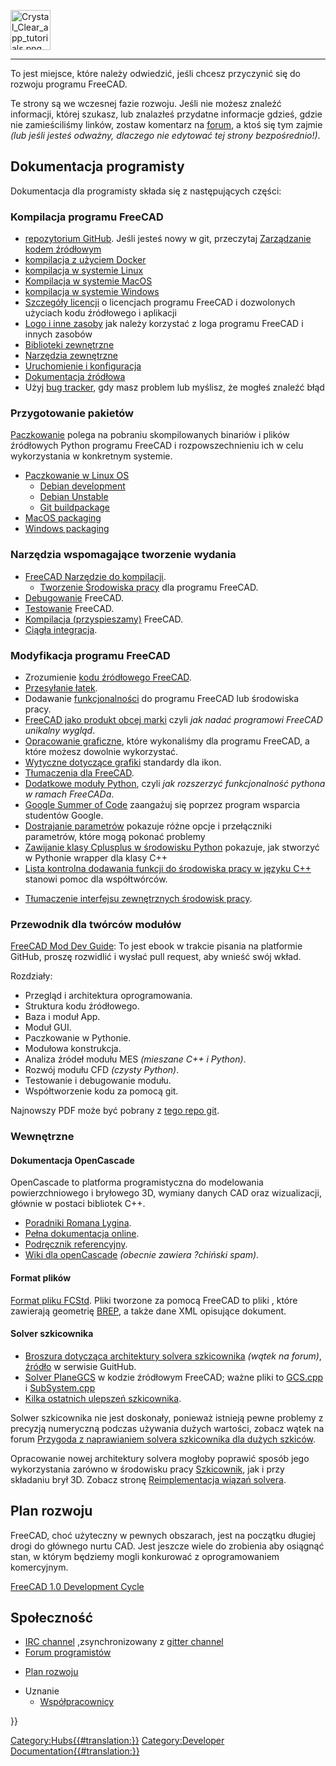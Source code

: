 <languages/>
{{TOCright}}
[[Image:Crystal_Clear_app_tutorials.png|64px]]
----

To jest miejsce, które należy odwiedzić, jeśli chcesz przyczynić się do rozwoju programu FreeCAD. 

Te strony są we wczesnej fazie rozwoju.  Jeśli nie możesz znaleźć informacji, której szukasz, lub znalazłeś przydatne informacje gdzieś, gdzie nie zamieściliśmy linków, zostaw komentarz na [https://forum.freecad.org/index.php?sid=5f84150e79db8842e277b042077097ff forum], a ktoś się tym zajmie ''(lub jeśli jesteś odważny, dlaczego nie edytować tej strony bezpośrednio!)''.

<span id="Developer_Documentation"></span>
==Dokumentacja programisty==

Dokumentacja dla programisty składa się z następujących części:

<span id="Compiling_FreeCAD"></span>
===Kompilacja programu FreeCAD===

* [https://github.com/FreeCAD/FreeCAD repozytorium GitHub]. Jeśli jesteś nowy w git, przeczytaj [[Source_code_management/pl|Zarządzanie kodem źródłowym]]
* [[Compile_on_Docker/pl|kompilacja z użyciem Docker]]
* [[Compile_on_Linux/pl|kompilacja w systemie Linux]]
* [[Compile_on_MacOS/pl|Kompilacja w systemie MacOS]]
* [[Compile_on_Windows/pl|kompilacja w systemie Windows]]
* [[License/pl|Szczegóły licencji]] o licencjach programu FreeCAD i dozwolonych użyciach kodu źródłowego i aplikacji
* [[Logo|Logo i inne zasoby]] jak należy korzystać z loga programu FreeCAD i innych zasobów
* [[Third_Party_Libraries/pl|Biblioteki zewnętrzne]]
* [[Third_Party_Tools/pl|Narzędzia zewnętrzne]]
* [[Start_up_and_Configuration/pl|Uruchomienie i konfiguracja]]
* [[Source_documentation/pl|Dokumentacja źródłowa]]
* Użyj [[Tracker/pl|bug tracker]], gdy masz problem lub myślisz, że mogłeś znaleźć błąd

<span id="Packaging"></span>
===Przygotowanie pakietów===

[[Packaging/pl|Paczkowanie]] polega na pobraniu skompilowanych binariów i plików źródłowych Python programu FreeCAD i rozpowszechnieniu ich w celu wykorzystania w konkretnym systemie.

* [[Linux_packaging/pl|Paczkowanie w Linux OS]]
** [[Debian_development/pl|Debian development]]
** [[Debian_Unstable/pl|Debian Unstable]]
** [[Git_buildpackage/pl|Git buildpackage]]
* [[MacOS_packaging|MacOS packaging]]
* [[Windows_packaging/pl|Windows packaging]]

<span id="Build_Support_Tools"></span>
===Narzędzia wspomagające tworzenie wydania===

* [[FreeCAD_Build_Tool/pl|FreeCAD Narzędzie do kompilacji]].
** [[Workbench_creation/pl|Tworzenie Środowiska pracy]] dla programu FreeCAD.
* [[Debugging/pl|Debugowanie]] FreeCAD.
* [[Testing/pl|Testowanie]] FreeCAD.
* [[Compiling_(Speeding_up)/pl|Kompilacja (przyspieszamy)]] FreeCAD.
* [[Continuous_Integration/pl|Ciągła integracja]].

<span id="Modifying_FreeCAD"></span>
===Modyfikacja programu FreeCAD===

* Zrozumienie [[The_FreeCAD_source_code/pl|kodu źródłowego FreeCAD]].
* [[Tracker/pl#Przesyłanie_łatek|Przesyłanie łatek]].
* Dodawanie [[Gui_Command/pl|funkcjonalności]] do programu FreeCAD lub środowiska pracy.
* [[Branding/pl|FreeCAD jako produkt obcej marki]] czyli ''jak nadać programowi FreeCAD unikalny wygląd''.
* [[Artwork/pl|Opracowanie graficzne]], które wykonaliśmy dla programu FreeCAD, a które możesz dowolnie wykorzystać.
* [[Artwork_Guidelines/pl|Wytyczne dotyczące grafiki]] standardy dla ikon.
* [[Localisation/pl|Tłumaczenia dla FreeCAD]].
* [[Extra_python_modules/pl|Dodatkowe moduły Python]], czyli ''jak rozszerzyć funkcjonalność pythona w ramach FreeCADa''.
* [[Google_Summer_of_Code_2023|Google Summer of Code]] zaangażuj się poprzez program wsparcia studentów Google.
* [[Fine-tuning/pl|Dostrajanie parametrów]] pokazuje różne opcje i przełączniki parametrów, które mogą pokonać problemy
* [[Wrapping_a_Cplusplus_class_in_Python/pl|Zawijanie klasy Cplusplus w środowisku Python]] pokazuje, jak stworzyć w Pythonie wrapper dla klasy C++
* [[NewFeatureCheckList_C++|Lista kontrolna dodawania funkcji do środowiska pracy w języku C++]] stanowi pomoc dla współtwórców.

* [[Translating_an_external_workbench/pl|Tłumaczenie interfejsu zewnętrznych środowisk pracy]].

<span id="Module_developer&#039;s_guide"></span>
===Przewodnik dla twórców modułów===

[https://github.com/qingfengxia/FreeCAD_Mod_Dev_Guide FreeCAD Mod Dev Guide]: To jest ebook w trakcie pisania na platformie GitHub, proszę rozwidlić i wysłać pull request, aby wnieść swój wkład.

Rozdziały:
* Przegląd i architektura oprogramowania.
* Struktura kodu źródłowego.
* Baza i moduł App.
* Moduł GUI.
* Paczkowanie w Pythonie.
* Modułowa konstrukcja.
* Analiza źródeł modułu MES ''(mieszane C++ i Python)''.
* Rozwój modułu CFD ''(czysty Python)''.
* Testowanie i debugowanie modułu.
* Współtworzenie kodu za pomocą git.

Najnowszy PDF może być pobrany z [https://github.com/qingfengxia/FreeCAD_Mod_Dev_Guide/tree/master/pdf tego repo git].

<span id="Internals"></span>
===Wewnętrzne===

<span id="OpenCascade_Documentation"></span>
====Dokumentacja OpenCascade====

OpenCascade to platforma programistyczna do modelowania powierzchniowego i bryłowego 3D, wymiany danych CAD oraz wizualizacji, głównie w postaci bibliotek C++.

* [http://opencascade.wikidot.com/romansarticles Poradniki Romana Lygina].
* [https://dev.opencascade.org/cdoc/overview/html/index.html Pełna dokumentacja online].
* [https://dev.opencascade.org/doc/refman/html/index.html Podręcznik referencyjny].
* [http://opencascade.wikidot.com Wiki dla openCascade] ''(obecnie zawiera ?chiński spam)''.

<span id="File_format"></span>
====Format plików====

[[File_Format_FCStd/pl|Format pliku FCStd]]. Pliki tworzone za pomocą FreeCAD to pliki {{incode|.zip}}, które zawierają geometrię [https://en.wikipedia.org/wiki/Boundary_representation BREP], a także dane XML opisujące dokument.

<span id="Sketcher_solver"></span>
====Solver szkicownika====

* [https://forum.freecad.org/viewtopic.php?f=10&t=36355 Broszura dotycząca architektury solvera szkicownika] ''(wątek na forum)'', [https://github.com/abdullahtahiriyo/FreeCADBooks/tree/master/FreeCAD_Solver_Architecture źródło] w serwisie GuitHub.
* [https://github.com/FreeCAD/FreeCAD/blob/master/src/Mod/Sketcher/App/planegcs/ Solver PlaneGCS] w kodzie źródłowym FreeCAD; ważne pliki to [https://github.com/FreeCAD/FreeCAD/blob/master/src/Mod/Sketcher/App/planegcs/GCS.cpp GCS.cpp] i [https://github.com/FreeCAD/FreeCAD/blob/master/src/Mod/Sketcher/App/planegcs/SubSystem.cpp SubSystem.cpp]
* [https://forum.freecad.org/viewtopic.php?f=9&t=29192 Kilka ostatnich ulepszeń szkicownika].

Solwer szkicownika nie jest doskonały, ponieważ istnieją pewne problemy z precyzją numeryczną podczas używania dużych wartości, zobacz wątek na forum [https://forum.freecad.org/viewtopic.php?f=10&t=40502 Przygoda z naprawianiem solvera szkicownika dla dużych szkiców].

Opracowanie nowej architektury solvera mogłoby poprawić sposób jego wykorzystania zarówno w środowisku pracy [[Sketcher_Workbench/pl|Szkicownik]], jak i przy składaniu brył 3D. Zobacz stronę [https://forum.freecad.org/viewtopic.php?f=20&t=40525 Reimplementacja wiązań solvera].

<span id="Roadmap"></span>
==Plan rozwoju==

FreeCAD, choć użyteczny w pewnych obszarach, jest na początku długiej drogi do głównego nurtu CAD. Jest jeszcze wiele do zrobienia 
aby osiągnąć stan, w którym będziemy mogli konkurować z oprogramowaniem komercyjnym.

[[FreeCAD_1.0_Development_Cycle|FreeCAD 1.0 Development Cycle]]

<span id="Community"></span>
==Społeczność==

* [ircs://irc.libera.chat:6697/freecad IRC channel] ,zsynchronizowany z [https://gitter.im/FreeCAD/FreeCAD gitter channel]
* [https://forum.freecad.org/viewforum.php?f=6 Forum programistów]

* [[Development_roadmap/pl|Plan rozwoju]]

* Uznanie
**[[Contributors|Współpracownicy]]

{{Userdocnavi{{#translation:}}}}
[[Category:Hubs{{#translation:}}]]
[[Category:Developer Documentation{{#translation:}}]]